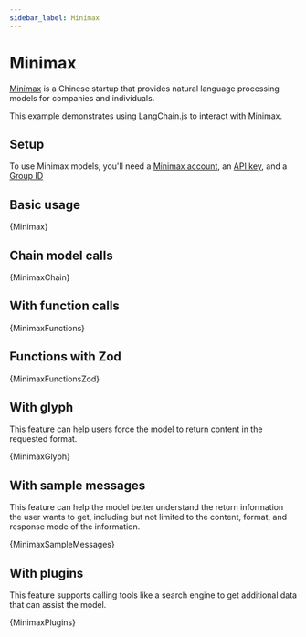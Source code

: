 ```yaml
---
sidebar_label: Minimax
---
```



# Minimax

[Minimax](https://api.minimax.chat) is a Chinese startup that provides natural language processing models for companies and individuals.

This example demonstrates using LangChain.js to interact with Minimax.

## Setup

To use Minimax models, you'll need a [Minimax account](https://api.minimax.chat), an [API key](https://api.minimax.chat/user-center/basic-information/interface-key), and a [Group ID](https://api.minimax.chat/user-center/basic-information)

## Basic usage


<CodeBlock language="typescript">{Minimax}</CodeBlock>

## Chain model calls


<CodeBlock language="typescript">{MinimaxChain}</CodeBlock>


##  With function calls


<CodeBlock language="typescript">{MinimaxFunctions}</CodeBlock>


## Functions with Zod

<CodeBlock language="typescript">{MinimaxFunctionsZod}</CodeBlock>


## With glyph

This feature can help users force the model to return content in the requested format.


<CodeBlock language="typescript">{MinimaxGlyph}</CodeBlock>


## With sample messages

This feature can help the model better understand the return information the user wants to get,
including but not limited to the content, format, and response mode of the information.



<CodeBlock language="typescript">{MinimaxSampleMessages}</CodeBlock>


## With plugins

This feature supports calling tools like a search engine to get additional data that can assist the model.



<CodeBlock language="typescript">{MinimaxPlugins}</CodeBlock>


